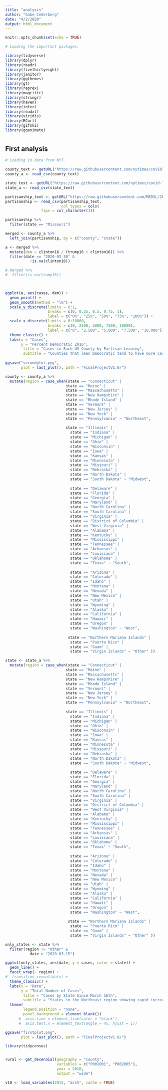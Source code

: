 ```yaml
---
title: "analysis"
author: "Gabe Cederberg"
date: "4/2/2020"
output: html_document
---
```


```r
knitr::opts_chunk$set(echo = TRUE)

# Loading the important packages.

library(tidyverse)
library(dplyr)
library(readr)
library(fivethirtyeight)
library(janitor)
library(ggthemes)
library(gt)
library(reprex)
library(magrittr)
library(stringr)
library(haven)
library(infer)
library(readxl)
library(viridis)  
library(RCurl)
library(gifski)
library(gganimate)

```

# {.tabset}

## First analysis

```r
# Loading in data from NYT. 

county_text <- getURL("https://raw.githubusercontent.com/nytimes/covid-19-data/master/us-counties.csv")
county_a <- read_csv(county_text)

state_text <- getURL("https://raw.githubusercontent.com/nytimes/covid-19-data/master/us-states.csv")
state_a <- read_csv(state_text)

partisanship_text <- getURL("https://raw.githubusercontent.com/MEDSL/2018-elections-unoffical/master/election-context-2018.csv")
partisanship <- read_csv(partisanship_text,
                         col_types = cols(
                fips = col_character()))

partisanship %>% 
  filter(state == "Missouri")

merged <- county_a %>% 
  left_join(partisanship, by = c("county", "state"))

a <- merged %>% 
  mutate(dem = clinton16 / (trump16 + clinton16)) %>% 
  filter(date == "2020-03-30" &
           !is.na(clinton16))

# merged %>% 
#  filter(is.na(trump16))
                


ggplot(a, aes(cases, dem)) +
  geom_point() +
  geom_smooth(method = "lm") +
  scale_y_discrete(limits = 0:1,
                   breaks = c(0, 0.25, 0.5, 0.75, 1), 
                   label = c("0%", "25%", "50%", "75%", "100%")) +
  scale_x_discrete(limits = 0:10000,
                   breaks = c(0, 2500, 5000, 7500, 10000), 
                   label = c("0", "2,500", "5,000", "7,500", "10,000")) +
  theme_classic() +
  labs(x = "Cases", 
       y = "Percent Democratic 2016", 
        title = "Cases in Each US County by Partisan Leaning", 
        subtitle = "Counties that lean Democratic tend to have more cases") + ylim(0, 1)
  
ggsave("secondplot.png", 
       plot = last_plot(), path = "FinalProjectV1.0/")
```


```r
county <- county_a %>% 
  mutate(region = case_when(state == "Connecticut" |
                           state == "Maine" |
                           state == "Massachusetts" |
                           state == "New Hampshire" |
                           state == "Rhode Island" |
                           state == "Vermont" |
                           state == "New Jersey" |
                           state == "New York" |
                           state == "Pennsylvania" ~ "Northeast",
                           
                           state == "Illinois" |
                             state == "Indiana" |
                             state == "Michigan" |
                             state == "Ohio" |
                             state == "Wisconsin" |
                             state == "Iowa" |
                             state == "Kansas" |
                             state == "Minnesota" |
                             state == "Missouri" |
                             state == "Nebraska" |
                             state == "North Dakota" |
                             state == "South Dakota" ~ "Midwest",
                           
                             state == "Delaware" |
                             state == "Florida" |
                             state == "Georgia" |
                             state == "Maryland" |
                             state == "North Carolina" |
                             state == "South Carolina" |
                             state == "Virginia" |
                             state == "District of Columbia" |
                             state == "West Virginia" |
                             state == "Alabama" |
                             state == "Kentucky" |
                             state == "Mississippi" |
                             state == "Tennessee" |
                             state == "Arkansas" |
                             state == "Louisiana" |
                             state == "Oklahoma" |
                             state == "Texas" ~ "South",
                           
                             state == "Arizona" |
                             state == "Colorado" |
                             state == "Idaho" |
                             state == "Montana" |
                             state == "Nevada" |
                             state == "New Mexico" |
                             state == "Utah" |
                             state == "Wyoming" |
                             state == "Alaska" |
                             state == "California" |
                             state == "Hawaii" |
                             state == "Oregon" |
                             state == "Washington" ~ "West",
                           
                            state == "Northern Mariana Islands" | 
                             state == "Puerto Rico" | 
                             state == "Guam" | 
                             state == "Virgin Islands" ~ "Other" ))

state <- state_a %>% 
  mutate(region = case_when(state == "Connecticut" |
                           state == "Maine" |
                           state == "Massachusetts" |
                           state == "New Hampshire" |
                           state == "Rhode Island" |
                           state == "Vermont" |
                           state == "New Jersey" |
                           state == "New York" |
                           state == "Pennsylvania" ~ "Northeast",
                           
                           state == "Illinois" |
                             state == "Indiana" |
                             state == "Michigan" |
                             state == "Ohio" |
                             state == "Wisconsin" |
                             state == "Iowa" |
                             state == "Kansas" |
                             state == "Minnesota" |
                             state == "Missouri" |
                             state == "Nebraska" |
                             state == "North Dakota" |
                             state == "South Dakota" ~ "Midwest",
                           
                             state == "Delaware" |
                             state == "Florida" |
                             state == "Georgia" |
                             state == "Maryland" |
                             state == "North Carolina" |
                             state == "South Carolina" |
                             state == "Virginia" |
                             state == "District of Columbia" |
                             state == "West Virginia" |
                             state == "Alabama" |
                             state == "Kentucky" |
                             state == "Mississippi" |
                             state == "Tennessee" |
                             state == "Arkansas" |
                             state == "Louisiana" |
                             state == "Oklahoma" |
                             state == "Texas" ~ "South",
                           
                             state == "Arizona" |
                             state == "Colorado" |
                             state == "Idaho" |
                             state == "Montana" |
                             state == "Nevada" |
                             state == "New Mexico" |
                             state == "Utah" |
                             state == "Wyoming" |
                             state == "Alaska" |
                             state == "California" |
                             state == "Hawaii" |
                             state == "Oregon" |
                             state == "Washington" ~ "West",
                           
                            state == "Northern Mariana Islands" | 
                             state == "Puerto Rico" | 
                             state == "Guam" | 
                             state == "Virgin Islands" ~ "Other" ))

only_states <- state %>% 
  filter(region != "Other" &
           date > "2020-03-15")
```


```r

ggplot(only_states, aes(date, y = cases, color = state)) + 
  geom_line() +
  facet_wrap(~ region) +
#  transition_reveal(date) +
  theme_classic() +
  labs(x = "Date", 
       y = "Total Number of Cases", 
        title = "Cases by State Since March 16th", 
        subtitle = "States in the Northeast region showing rapid increase in cases") +
  theme(
        legend.position = "none",
        panel.background = element_blank()) 
      #  axis.line = element_line(color = "black"),
      #  axis.text.x = element_text(angle = 45, hjust = 1))

ggsave("firstplot.png", 
       plot = last_plot(), path = "FinalProjectV1.0/")

```


```r
library(tidycensus)


rural <- get_decennial(geography = "county",
                       variables = c("P001001", "P002005"),
                       year = 2010,
                       output = "wide")

v10 <- load_variables(2015, "acs5", cache = TRUE)
```

